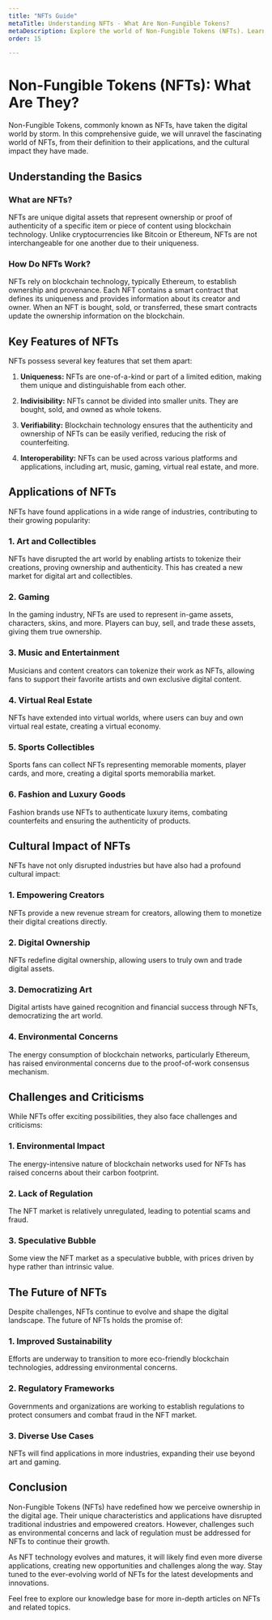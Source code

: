 ```yaml
---
title: "NFTs Guide"
metaTitle: Understanding NFTs - What Are Non-Fungible Tokens?
metaDescription: Explore the world of Non-Fungible Tokens (NFTs). Learn what NFTs are, how they work, their applications in art, gaming, and more, and their impact on the digital landscape.
order: 15

---
```


# Non-Fungible Tokens (NFTs): What Are They?

Non-Fungible Tokens, commonly known as NFTs, have taken the digital world by storm. In this comprehensive guide, we will unravel the fascinating world of NFTs, from their definition to their applications, and the cultural impact they have made.

## Understanding the Basics

### What are NFTs?

NFTs are unique digital assets that represent ownership or proof of authenticity of a specific item or piece of content using blockchain technology. Unlike cryptocurrencies like Bitcoin or Ethereum, NFTs are not interchangeable for one another due to their uniqueness.

### How Do NFTs Work?

NFTs rely on blockchain technology, typically Ethereum, to establish ownership and provenance. Each NFT contains a smart contract that defines its uniqueness and provides information about its creator and owner. When an NFT is bought, sold, or transferred, these smart contracts update the ownership information on the blockchain.

## Key Features of NFTs

NFTs possess several key features that set them apart:

1. **Uniqueness:** NFTs are one-of-a-kind or part of a limited edition, making them unique and distinguishable from each other.

2. **Indivisibility:** NFTs cannot be divided into smaller units. They are bought, sold, and owned as whole tokens.

3. **Verifiability:** Blockchain technology ensures that the authenticity and ownership of NFTs can be easily verified, reducing the risk of counterfeiting.

4. **Interoperability:** NFTs can be used across various platforms and applications, including art, music, gaming, virtual real estate, and more.

## Applications of NFTs

NFTs have found applications in a wide range of industries, contributing to their growing popularity:

### 1. Art and Collectibles

NFTs have disrupted the art world by enabling artists to tokenize their creations, proving ownership and authenticity. This has created a new market for digital art and collectibles.

### 2. Gaming

In the gaming industry, NFTs are used to represent in-game assets, characters, skins, and more. Players can buy, sell, and trade these assets, giving them true ownership.

### 3. Music and Entertainment

Musicians and content creators can tokenize their work as NFTs, allowing fans to support their favorite artists and own exclusive digital content.

### 4. Virtual Real Estate

NFTs have extended into virtual worlds, where users can buy and own virtual real estate, creating a virtual economy.

### 5. Sports Collectibles

Sports fans can collect NFTs representing memorable moments, player cards, and more, creating a digital sports memorabilia market.

### 6. Fashion and Luxury Goods

Fashion brands use NFTs to authenticate luxury items, combating counterfeits and ensuring the authenticity of products.

## Cultural Impact of NFTs

NFTs have not only disrupted industries but have also had a profound cultural impact:

### 1. Empowering Creators

NFTs provide a new revenue stream for creators, allowing them to monetize their digital creations directly.

### 2. Digital Ownership

NFTs redefine digital ownership, allowing users to truly own and trade digital assets.

### 3. Democratizing Art

Digital artists have gained recognition and financial success through NFTs, democratizing the art world.

### 4. Environmental Concerns

The energy consumption of blockchain networks, particularly Ethereum, has raised environmental concerns due to the proof-of-work consensus mechanism.

## Challenges and Criticisms

While NFTs offer exciting possibilities, they also face challenges and criticisms:

### 1. Environmental Impact

The energy-intensive nature of blockchain networks used for NFTs has raised concerns about their carbon footprint.

### 2. Lack of Regulation

The NFT market is relatively unregulated, leading to potential scams and fraud.

### 3. Speculative Bubble

Some view the NFT market as a speculative bubble, with prices driven by hype rather than intrinsic value.

## The Future of NFTs

Despite challenges, NFTs continue to evolve and shape the digital landscape. The future of NFTs holds the promise of:

### 1. Improved Sustainability

Efforts are underway to transition to more eco-friendly blockchain technologies, addressing environmental concerns.

### 2. Regulatory Frameworks

Governments and organizations are working to establish regulations to protect consumers and combat fraud in the NFT market.

### 3. Diverse Use Cases

NFTs will find applications in more industries, expanding their use beyond art and gaming.

## Conclusion

Non-Fungible Tokens (NFTs) have redefined how we perceive ownership in the digital age. Their unique characteristics and applications have disrupted traditional industries and empowered creators. However, challenges such as environmental concerns and lack of regulation must be addressed for NFTs to continue their growth.

As NFT technology evolves and matures, it will likely find even more diverse applications, creating new opportunities and challenges along the way. Stay tuned to the ever-evolving world of NFTs for the latest developments and innovations.

Feel free to explore our knowledge base for more in-depth articles on NFTs and related topics.
